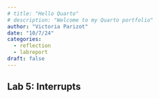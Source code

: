 ```yaml
---
# title: "Hello Quarto"
# description: "Welcome to my Quarto portfolio"
author: "Victoria Parizot"
date: "10/7/24"
categories:
  - reflection
  - labreport
draft: false
---
```

## Lab 5: Interrupts